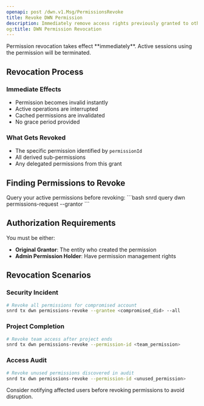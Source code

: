 ```yaml
---
openapi: post /dwn.v1.Msg/PermissionsRevoke
title: Revoke DWN Permission
description: Immediately remove access rights previously granted to other users
og:title: DWN Permission Revocation
---
```


<Warning>
  Permission revocation takes effect **immediately**. Active sessions using the permission will be terminated.
</Warning>

## Revocation Process

### Immediate Effects
- Permission becomes invalid instantly
- Active operations are interrupted
- Cached permissions are invalidated
- No grace period provided

### What Gets Revoked
- The specific permission identified by `permissionId`
- All derived sub-permissions
- Any delegated permissions from this grant

## Finding Permissions to Revoke

<Tip>
  Query your active permissions before revoking:
  ```bash
  snrd query dwn permissions-request --grantor <your_did>
  ```
</Tip>

## Authorization Requirements

You must be either:
- **Original Grantor**: The entity who created the permission
- **Admin Permission Holder**: Have permission management rights

## Revocation Scenarios

### Security Incident
```bash
# Revoke all permissions for compromised account
snrd tx dwn permissions-revoke --grantee <compromised_did> --all
```

### Project Completion
```bash
# Revoke team access after project ends
snrd tx dwn permissions-revoke --permission-id <team_permission>
```

### Access Audit
```bash
# Revoke unused permissions discovered in audit
snrd tx dwn permissions-revoke --permission-id <unused_permission>
```

<Note>
  Consider notifying affected users before revoking permissions to avoid disruption.
</Note>
